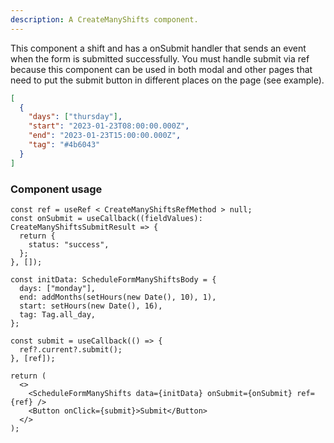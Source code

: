 ```yaml
---
description: A CreateManyShifts component.
---
```


This component a shift and has a onSubmit handler that sends an event when the form is submitted successfully.
You must handle submit via ref because this component can be used in both modal and other pages that need to put the submit button in different places on the page (see example).

```json
[
  {
    "days": ["thursday"],
    "start": "2023-01-23T08:00:00.000Z",
    "end": "2023-01-23T15:00:00.000Z",
    "tag": "#4b6043"
  }
]
```

### Component usage

```tsx
const ref = useRef < CreateManyShiftsRefMethod > null;
const onSubmit = useCallback((fieldValues): CreateManyShiftsSubmitResult => {
  return {
    status: "success",
  };
}, []);

const initData: ScheduleFormManyShiftsBody = {
  days: ["monday"],
  end: addMonths(setHours(new Date(), 10), 1),
  start: setHours(new Date(), 16),
  tag: Tag.all_day,
};

const submit = useCallback(() => {
  ref?.current?.submit();
}, [ref]);

return (
  <>
    <ScheduleFormManyShifts data={initData} onSubmit={onSubmit} ref={ref} />
    <Button onClick={submit}>Submit</Button>
  </>
);
```
